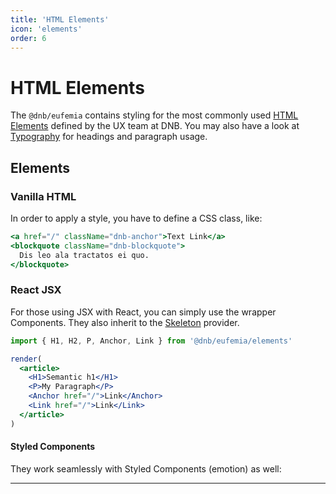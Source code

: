 ```yaml
---
title: 'HTML Elements'
icon: 'elements'
order: 6
---
```



# HTML Elements

The `@dnb/eufemia` contains styling for the most commonly used [HTML Elements](https://developer.mozilla.org/en-US/docs/Web/HTML/Element) defined by the UX team at DNB. You may also have a look at [Typography](/uilib/typography) for headings and paragraph usage.

## Elements

<ListSummaryFromPages returnListItems slug="uilib/elements/" />

### Vanilla HTML

In order to apply a style, you have to define a CSS class, like:

```jsx
<a href="/" className="dnb-anchor">Text Link</a>
<blockquote className="dnb-blockquote">
  Dis leo ala tractatos ei quo.
</blockquote>
```

### React JSX

For those using JSX with React, you can simply use the wrapper Components. They also inherit to the [Skeleton](/uilib/components/skeleton) provider.

```jsx
import { H1, H2, P, Anchor, Link } from '@dnb/eufemia/elements'

render(
  <article>
    <H1>Semantic h1</H1>
    <P>My Paragraph</P>
    <Anchor href="/">Link</Anchor>
    <Link href="/">Link</Link>
  </article>
)
```

#### Styled Components

They work seamlessly with Styled Components (emotion) as well:

<StyledComponentsExample />

<UnstyledElementsDemos />

---

<NotSupportedElements />
